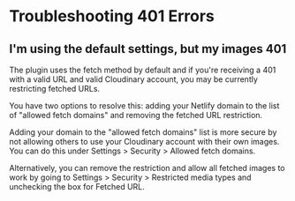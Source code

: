 
<Head>
  <title>Troubleshooting 401 Errors - Netlify Cloudinary</title>
  <meta name="description" content="Learn how to troubleshoot 401 errors with the Cloudinary Build Plugin for Netlify." />
  <meta name="og:title" content="Troubleshooting 401 Errors with Netlify Cloudinary" />
  <meta name="og:description" content="Learn how to troubleshoot 401 errors with the Cloudinary Build Plugin for Netlify." />
</Head>

# Troubleshooting 401 Errors

## I'm using the default settings, but my images 401

The plugin uses the fetch method by default and if you're receiving a 401 with a valid URL and valid Cloudinary account, you may be currently restricting fetched URLs.

You have two options to resolve this: adding your Netlify domain to the list of "allowed fetch domains" and removing the fetched URL restriction.

Adding your domain to the "allowed fetch domains" list is more secure by not allowing others to use your Cloudinary account with their own images. You can do this under Settings > Security > Allowed fetch domains.

Alternatively, you can remove the restriction and allow all fetched images to work by going to Settings > Security > Restricted media types and unchecking the box for Fetched URL.